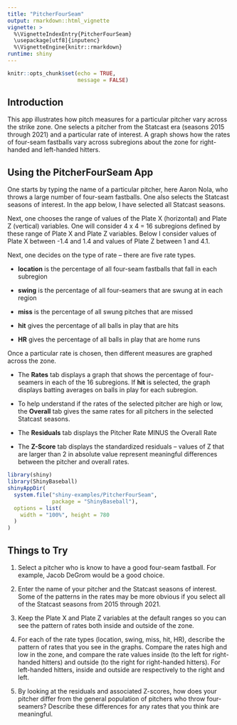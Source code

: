 ```yaml
---
title: "PitcherFourSeam"
output: rmarkdown::html_vignette
vignette: >
  %\VignetteIndexEntry{PitcherFourSeam}
  \usepackage[utf8]{inputenc}
  %\VignetteEngine{knitr::rmarkdown}
runtime: shiny
---
```



```r
knitr::opts_chunk$set(echo = TRUE,
                      message = FALSE)
```


## Introduction

This app illustrates how pitch measures for a particular pitcher vary across the strike zone.  One selects a pitcher from the Statcast era (seasons 2015 through 2021) and a particular rate of interest. A graph shows how the rates of four-seam fastballs vary across subregions about the zone for right-handed and left-handed hitters.

## Using the PitcherFourSeam App

One starts by typing the name of a particular pitcher, here Aaron Nola, who throws a large number of four-seam fastballs.  One also selects the Statcast seasons of interest.  In the app below, I have selected all Statcast seasons.

Next, one chooses the range of values of the Plate X (horizontal) and Plate Z (vertical) variables.  One will consider 4 x 4 = 16 subregions defined by these range of Plate X and Plate Z variables.  Below I consider values of Plate X between -1.4 and 1.4 and values of Plate Z between 1 and 4.1.

Next, one decides on the type of rate -- there are five rate types.

- **location** is the percentage of all four-seam fastballs that fall in each subregion

- **swing** is the percentage of all four-seamers that are swung at in each region

- **miss** is the percentage of all swung pitches that are missed

- **hit** gives the percentage of all balls in play that are hits

- **HR** gives the percentage of all balls in play that are home runs

Once a particular rate is chosen, then different measures are graphed across the zone.

- The **Rates** tab displays a graph that shows the percentage of four-seamers in each of the 16 subregions.  If **hit** is selected, the graph displays batting averages on balls in play for each subregion.

- To help understand if the rates of the selected pitcher are high or low, the **Overall** tab gives the same rates for all pitchers in the selected Statcast seasons.

- The **Residuals** tab displays the Pitcher Rate MINUS the Overall Rate

- The **Z-Score** tab displays the standardized residuals -- values of Z that are larger than 2 in absolute value represent meaningful differences between the pitcher and overall rates.


```r
library(shiny)
library(ShinyBaseball)
shinyAppDir(
  system.file("shiny-examples/PitcherFourSeam", 
              package = "ShinyBaseball"),
  options = list(
    width = "100%", height = 780
  )
)
```


## Things to Try

1.  Select a pitcher who is know to have a good four-seam fastball.  For example, Jacob DeGrom would be a good choice.

2.  Enter the name of your pitcher and the Statcast seasons of interest.  Some of the patterns in the rates may be more obvious if you select all of the Statcast seasons from 2015 through 2021.

3.  Keep the Plate X and Plate Z variables at the default ranges so you can see the pattern of rates both inside and outside of the zone.

4. For each of the rate types (location, swing, miss, hit, HR), describe the pattern of rates that you see in the graphs.  Compare the rates high and low in the zone, and compare the rate values inside (to the left for right-handed hitters) and outside (to the right for right-handed hitters).  For left-handed hitters, inside and outside are respectively to the right and left.

5.  By looking at the residuals and associated Z-scores, how does your pitcher differ from the general population of pitchers who throw four-seamers?  Describe these differences for any rates that you think are meaningful.

